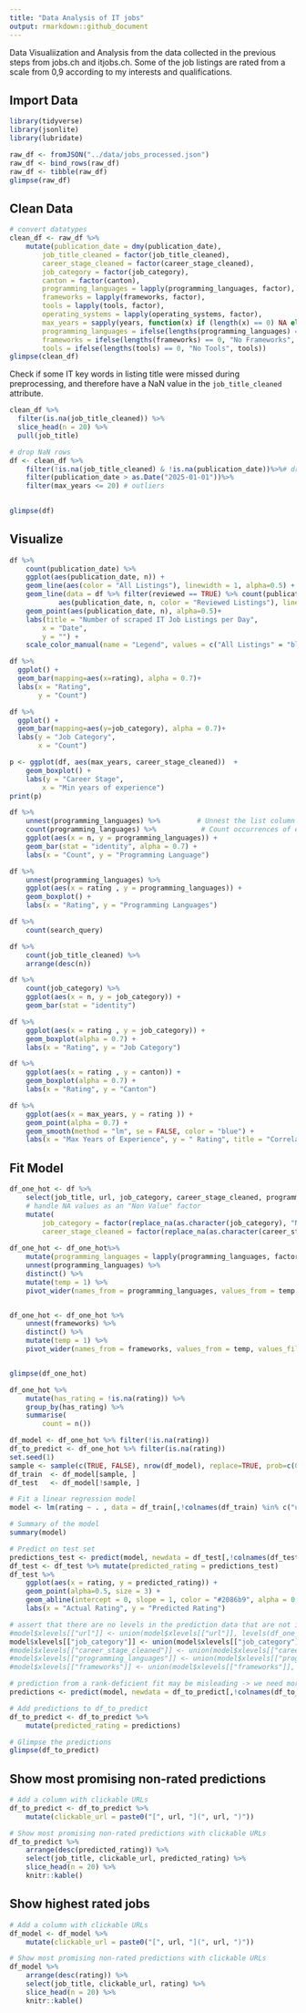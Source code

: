 ```yaml
---
title: "Data Analysis of IT jobs"
output: rmarkdown::github_document
---
```

Data Visualiization and Analysis from the data collected in the previous steps from jobs.ch and itjobs.ch. 
Some of the job listings are rated from a scale from 0,9 according to my interests and qualifications.

## Import Data
```r
library(tidyverse)
library(jsonlite)
library(lubridate)
```
```r

raw_df <- fromJSON("../data/jobs_processed.json")
raw_df <- bind_rows(raw_df)
raw_df <- tibble(raw_df)
glimpse(raw_df)
```

## Clean Data
```r
# convert datatypes
clean_df <- raw_df %>%
    mutate(publication_date = dmy(publication_date), 
        job_title_cleaned = factor(job_title_cleaned),
        career_stage_cleaned = factor(career_stage_cleaned),
        job_category = factor(job_category),
        canton = factor(canton),
        programming_languages = lapply(programming_languages, factor),
        frameworks = lapply(frameworks, factor),
        tools = lapply(tools, factor),
        operating_systems = lapply(operating_systems, factor),
        max_years = sapply(years, function(x) if (length(x) == 0) NA else max(as.numeric(x), na.rm = TRUE)), # get min number of years, and replace nan with 0
        programming_languages = ifelse(lengths(programming_languages) == 0, "No Programming Languages", programming_languages),
        frameworks = ifelse(lengths(frameworks) == 0, "No Frameworks", frameworks),
        tools = ifelse(lengths(tools) == 0, "No Tools", tools))
glimpse(clean_df)

```

Check if some IT key words in listing title were missed during preprocessing, and therefore have a NaN value in the `job_title_cleaned` attribute. 
```r
clean_df %>%
  filter(is.na(job_title_cleaned)) %>%
  slice_head(n = 20) %>%
  pull(job_title) 
```
```r
# drop NaN rows
df <- clean_df %>%
    filter(!is.na(job_title_cleaned) & !is.na(publication_date))%>%# drop rows with no cleaned job title, since they are probably no IT related jobs 
    filter(publication_date > as.Date("2025-01-01"))%>%
    filter(max_years <= 20) # outliers

    
glimpse(df)
```



## Visualize
```r
df %>%
    count(publication_date) %>%
    ggplot(aes(publication_date, n)) +
    geom_line(aes(color = "All Listings"), linewidth = 1, alpha=0.5) +  # Line for all listings
    geom_line(data = df %>% filter(reviewed == TRUE) %>% count(publication_date), 
            aes(publication_date, n, color = "Reviewed Listings"), linewidth = 1, alpha=0.5) +  # Line for reviewed listings
    geom_point(aes(publication_date, n), alpha=0.5)+
    labs(title = "Number of scraped IT Job Listings per Day",
        x = "Date",
        y = "") +
    scale_color_manual(name = "Legend", values = c("All Listings" = "blue", "Reviewed Listings" = "green"))

```
```r
df %>%
  ggplot() +
  geom_bar(mapping=aes(x=rating), alpha = 0.7)+
  labs(x = "Rating",
       y = "Count") 

```
```r
df %>%
  ggplot() +
  geom_bar(mapping=aes(y=job_category), alpha = 0.7)+
  labs(y = "Job Category",
       x = "Count") 

```
```r
p <- ggplot(df, aes(max_years, career_stage_cleaned))  +
    geom_boxplot() +
    labs(y = "Career Stage",
        x = "Min years of experience") 
print(p)
```

```r
df %>%
    unnest(programming_languages) %>%         # Unnest the list column
    count(programming_languages) %>%           # Count occurrences of each language
    ggplot(aes(x = n, y = programming_languages)) +  
    geom_bar(stat = "identity", alpha = 0.7) +
    labs(x = "Count", y = "Programming Language")

```
```r
df %>%
    unnest(programming_languages) %>% 
    ggplot(aes(x = rating , y = programming_languages)) +
    geom_boxplot() +
    labs(x = "Rating", y = "Programming Languages")
```
```r
df %>%
    count(search_query) 
```
```r
df %>%
    count(job_title_cleaned) %>%
    arrange(desc(n))
```
```r
df %>%
    count(job_category) %>%
    ggplot(aes(x = n, y = job_category)) +
    geom_bar(stat = "identity")

```
```r
df %>%
    ggplot(aes(x = rating , y = job_category)) +
    geom_boxplot(alpha = 0.7) +
    labs(x = "Rating", y = "Job Category")
```
```r
df %>%
    ggplot(aes(x = rating , y = canton)) +
    geom_boxplot(alpha = 0.7) +
    labs(x = "Rating", y = "Canton")
```

```r
df %>%
    ggplot(aes(x = max_years, y = rating )) +
    geom_point(alpha = 0.7) +
    geom_smooth(method = "lm", se = FALSE, color = "blue") +
    labs(x = "Max Years of Experience", y = " Rating", title = "Correlation between Rating and Max Years of Experience")
```

## Fit Model

```r

df_one_hot <- df %>%
    select(job_title, url, job_category, career_stage_cleaned, programming_languages, frameworks, max_years, rating ) %>% 
    # handle NA values as an "Non Value" factor
    mutate(
        job_category = factor(replace_na(as.character(job_category), "No Value")),
        career_stage_cleaned = factor(replace_na(as.character(career_stage_cleaned), "No Value")))
    
df_one_hot <- df_one_hot%>% 
    mutate(programming_languages = lapply(programming_languages, factor)) %>%
    unnest(programming_languages) %>%
    distinct() %>%
    mutate(temp = 1) %>%
    pivot_wider(names_from = programming_languages, values_from = temp, values_fill = list(temp = 0))


df_one_hot <- df_one_hot %>%   
    unnest(frameworks) %>%
    distinct() %>%
    mutate(temp = 1) %>%
    pivot_wider(names_from = frameworks, values_from = temp, values_fill = list(temp = 0))


glimpse(df_one_hot)

```
```r
df_one_hot %>%
    mutate(has_rating = !is.na(rating)) %>%
    group_by(has_rating) %>%
    summarise(
        count = n())

```
```r
df_model <- df_one_hot %>% filter(!is.na(rating))
df_to_predict <- df_one_hot %>% filter(is.na(rating))
set.seed(1)
sample <- sample(c(TRUE, FALSE), nrow(df_model), replace=TRUE, prob=c(0.8,0.2))
df_train  <- df_model[sample, ]
df_test   <- df_model[!sample, ]

# Fit a linear regression model
model <- lm(rating ~ . , data = df_train[,!colnames(df_train) %in% c("url", "job_title")])

# Summary of the model
summary(model)
```
```r
# Predict on test set
predictions_test <- predict(model, newdata = df_test[,!colnames(df_test) %in% c("url", "job_title")])
df_test <- df_test %>% mutate(predicted_rating = predictions_test) 
df_test %>%
    ggplot(aes(x = rating, y = predicted_rating)) +
    geom_point(alpha=0.5, size = 3) +
    geom_abline(intercept = 0, slope = 1, color = "#2086b9", alpha = 0.5, linewidth = 2) +
    labs(x = "Actual Rating", y = "Predicted Rating")
```
```r

# assert that there are no levels in the prediction data that are not in the model
#model$xlevels[["url"]] <- union(model$xlevels[["url"]], levels(df_one_hot$url))
model$xlevels[["job_category"]] <- union(model$xlevels[["job_category"]], levels(df_one_hot$job_category))
#model$xlevels[["career_stage_cleaned"]] <- union(model$xlevels[["career_stage_cleaned"]], levels(df_one_hot$career_stage_cleaned))
#model$xlevels[["programming_languages"]] <- union(model$xlevels[["programming_languages"]], levels(df_one_hot$programming_languages))
#model$xlevels[["frameworks"]] <- union(model$xlevels[["frameworks"]], levels(df_one_hot$frameworks))

# prediction from a rank-deficient fit may be misleading -> we need more data
predictions <- predict(model, newdata = df_to_predict[,!colnames(df_to_predict) %in% c("url", "job_title")])

# Add predictions to df_to_predict
df_to_predict <- df_to_predict %>%
    mutate(predicted_rating = predictions)

# Glimpse the predictions
glimpse(df_to_predict)
```

## Show most promising non-rated predictions
```r
# Add a column with clickable URLs
df_to_predict <- df_to_predict %>%
    mutate(clickable_url = paste0("[", url, "](", url, ")"))

# Show most promising non-rated predictions with clickable URLs
df_to_predict %>%
    arrange(desc(predicted_rating)) %>%
    select(job_title, clickable_url, predicted_rating) %>%
    slice_head(n = 20) %>%
    knitr::kable()
```

## Show highest rated jobs
```r
# Add a column with clickable URLs
df_model <- df_model %>%
    mutate(clickable_url = paste0("[", url, "](", url, ")"))

# Show most promising non-rated predictions with clickable URLs
df_model %>%
    arrange(desc(rating)) %>%
    select(job_title, clickable_url, rating) %>%
    slice_head(n = 20) %>%
    knitr::kable()
```